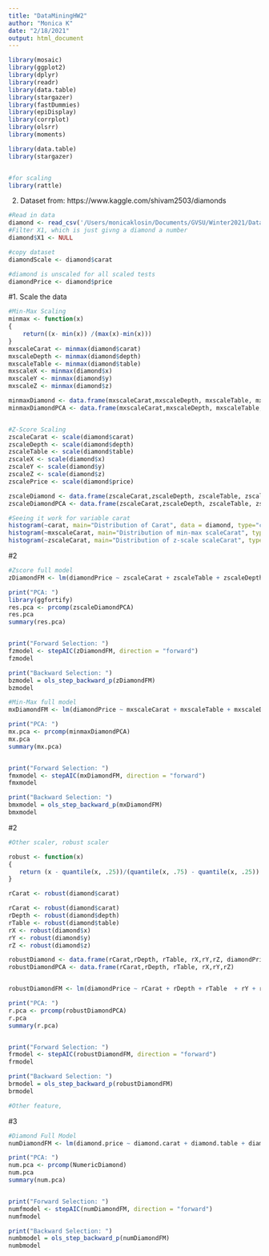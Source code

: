 ```yaml
---
title: "DataMiningHW2"
author: "Monica K"
date: "2/18/2021"
output: html_document
---
```

```r
library(mosaic)
library(ggplot2)
library(dplyr)
library(readr)
library(data.table)
library(stargazer)
library(fastDummies)
library(epiDisplay)
library(corrplot)
library(olsrr)
library(moments)

library(data.table)
library(stargazer)


#for scaling
library(rattle)
```

2. Dataset from: https://www.kaggle.com/shivam2503/diamonds
```r
#Read in data
diamond <- read_csv('/Users/monicaklosin/Documents/GVSU/Winter2021/DataMining/Data-Mining/HW1/diamonds.csv')
#Filter X1, which is just givng a diamond a number
diamond$X1 <- NULL

#copy dataset 
diamondScale <- diamond$carat

#diamond is unscaled for all scaled tests
diamondPrice <- diamond$price
```

#1. Scale the data
```r
#Min-Max Scaling 
minmax <- function(x)
{
    return((x- min(x)) /(max(x)-min(x)))
}
mxscaleCarat <- minmax(diamond$carat)
mxscaleDepth <- minmax(diamond$depth)
mxscaleTable <- minmax(diamond$table)
mxscaleX <- minmax(diamond$x)
mxscaleY <- minmax(diamond$y)
mxscaleZ <- minmax(diamond$z)

minmaxDiamond <- data.frame(mxscaleCarat,mxscaleDepth, mxscaleTable, mxscaleX,mxscaleY,mxscaleZ, diamondPrice)
minmaxDiamondPCA <- data.frame(mxscaleCarat,mxscaleDepth, mxscaleTable, mxscaleX,mxscaleY,mxscaleZ)


#Z-Score Scaling
zscaleCarat <- scale(diamond$carat)
zscaleDepth <- scale(diamond$depth)
zscaleTable <- scale(diamond$table)
zscaleX <- scale(diamond$x)
zscaleY <- scale(diamond$y)
zscaleZ <- scale(diamond$z)
zscalePrice <- scale(diamond$price)

zscaleDiamond <- data.frame(zscaleCarat,zscaleDepth, zscaleTable, zscaleX,zscaleY,zscaleZ, diamondPrice)
zscaleDiamondPCA <- data.frame(zscaleCarat,zscaleDepth, zscaleTable, zscaleX,zscaleY,zscaleZ )

#Seeing it work for variable carat
histogram(~carat, main="Distribution of Carat", data = diamond, type="count")
histogram(~mxscaleCarat, main="Distribution of min-max scaleCarat", type="count")
histogram(~zscaleCarat, main="Distribution of z-scale scaleCarat", type="count")
```

#2
```r
#Zscore full model 
zDiamondFM <- lm(diamondPrice ~ zscaleCarat + zscaleTable + zscaleDepth  + zscaleY + zscaleX + zscaleZ, data = zscaleDiamond)

print("PCA: ")
library(ggfortify)
res.pca <- prcomp(zscaleDiamondPCA)
res.pca
summary(res.pca)


print("Forward Selection: ")
fzmodel <- stepAIC(zDiamondFM, direction = "forward")
fzmodel

print("Backward Selection: ")
bzmodel = ols_step_backward_p(zDiamondFM)
bzmodel
```

```r
#Min-Max full model 
mxDiamondFM <- lm(diamondPrice ~ mxscaleCarat + mxscaleTable + mxscaleDepth  + mxscaleY + mxscaleX + mxscaleZ, data = minmaxDiamond)

print("PCA: ")
mx.pca <- prcomp(minmaxDiamondPCA)
mx.pca
summary(mx.pca)


print("Forward Selection: ")
fmxmodel <- stepAIC(mxDiamondFM, direction = "forward")
fmxmodel

print("Backward Selection: ")
bmxmodel = ols_step_backward_p(mxDiamondFM)
bmxmodel
```


#2
```r
#Other scaler, robust scaler 

robust <- function(x)
{
   return (x - quantile(x, .25))/(quantile(x, .75) - quantile(x, .25))
}

rCarat <- robust(diamond$carat)

rCarat <- robust(diamond$carat)
rDepth <- robust(diamond$depth)
rTable <- robust(diamond$table)
rX <- robust(diamond$x)
rY <- robust(diamond$y)
rZ <- robust(diamond$z)

robustDiamond <- data.frame(rCarat,rDepth, rTable, rX,rY,rZ, diamondPrice)
robustDiamondPCA <- data.frame(rCarat,rDepth, rTable, rX,rY,rZ)


robustDiamondFM <- lm(diamondPrice ~ rCarat + rDepth + rTable  + rY + rX + rZ, data = robustDiamond)

print("PCA: ")
r.pca <- prcomp(robustDiamondPCA)
r.pca
summary(r.pca)


print("Forward Selection: ")
frmodel <- stepAIC(robustDiamondFM, direction = "forward")
frmodel

print("Backward Selection: ")
brmodel = ols_step_backward_p(robustDiamondFM)
brmodel

#Other feature, 
```

#3
```r
#Diamond Full Model
numDiamondFM <- lm(diamond.price ~ diamond.carat + diamond.table + diamond.depth  + diamond.y + diamond.x + diamond.z, data = NumericDiamond)

print("PCA: ")
num.pca <- prcomp(NumericDiamond)
num.pca
summary(num.pca)


print("Forward Selection: ")
numfmodel <- stepAIC(numDiamondFM, direction = "forward")
numfmodel

print("Backward Selection: ")
numbmodel = ols_step_backward_p(numDiamondFM)
numbmodel

```